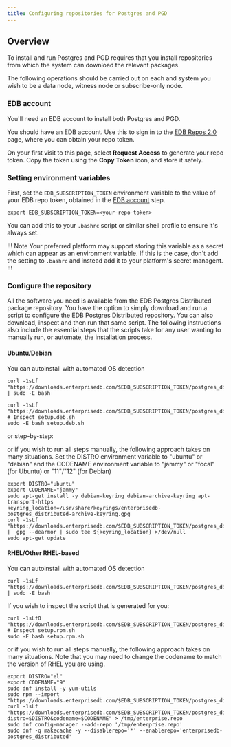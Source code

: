 ```yaml
---
title: Configuring repositories for Postgres and PGD
---
```


## Overview

To install and run Postgres and PGD requires that you install repositories from which the system can download the relevant packages.

The following operations should be carried out on each and system you wish to be a data node, witness node or subscribe-only node.

### EDB account

You'll need an EDB account to install both Postgres and PGD.

You should have an EDB account. Use this to sign in to the [EDB Repos 2.0](https://www.enterprisedb.com/repos-downloads) page, where you can obtain your repo token. 

On your first visit to this page, select **Request Access** to generate your repo token. Copy the token using the **Copy Token** icon, and store it safely. 

### Setting environment variables

First, set the `EDB_SUBSCRIPTION_TOKEN` environment variable to the value of your EDB repo token, obtained in the [EDB account](#edb-account) step.

```
export EDB_SUBSCRIPTION_TOKEN=<your-repo-token>
```

You can add this to your `.bashrc` script or similar shell profile to ensure it's always set. 

!!! Note 
Your preferred platform may support storing this variable as a secret which can appear as an environment variable. If this is the case, don't add the setting to `.bashrc` and instead add it to your platform's secret managent.
!!!

### Configure the repository

All the software you need is available from the EDB Postgres Distributed package repository.
You have the option to simply download and run a script to configure the EDB Postgres Distributed repository. 
You can also download, inspect and then run that same script.
The following instructions also include the essential steps that the scripts take for any user wanting to manually run, or automate, the installation process.

#### Ubuntu/Debian

You can autoinstall with automated OS detection

```
curl -1sLf "https://downloads.enterprisedb.com/$EDB_SUBSCRIPTION_TOKEN/postgres_distributed/setup.deb.sh" | sudo -E bash
```

```
curl -1sLf "https://downloads.enterprisedb.com/$EDB_SUBSCRIPTION_TOKEN/postgres_distributed/setup.deb.sh" 
# Inspect setup.deb.sh
sudo -E bash setup.deb.sh
```

or step-by-step:

or if you wish to run all steps manually, the following approach takes on many situations.
Set the DISTRO environment variable to "ubuntu" or "debian" and the CODENAME environment variable to "jammy" or "focal" (for Ubuntu) or "11"/"12" (for Debian)

```
export DISTRO="ubuntu"
export CODENAME="jammy"
sudo apt-get install -y debian-keyring debian-archive-keyring apt-transport-https 
keyring_location=/usr/share/keyrings/enterprisedb-postgres_distributed-archive-keyring.gpg
curl -1sLf "https://downloads.enterprisedb.com/$EDB_SUBSCRIPTION_TOKEN/postgres_distributed/gpg.B09F406230DA0084.key" |  gpg --dearmor | sudo tee ${keyring_location} >/dev/null
sudo apt-get update
```


#### RHEL/Other RHEL-based

You can autoinstall with automated OS detection

```
curl -1sLf "https://downloads.enterprisedb.com/$EDB_SUBSCRIPTION_TOKEN/postgres_distributed/setup.rpm.sh" | sudo -E bash
```

If you wish to inspect the script that is generated for you:

```
curl -1sLfO "https://downloads.enterprisedb.com/$EDB_SUBSCRIPTION_TOKEN/postgres_distributed/setup.rpm.sh" 
# Inspect setup.rpm.sh
sudo -E bash setup.rpm.sh
```

or if you wish to run all steps manually, the following approach takes on many situations.
Note that you may need to change the codename to match the version of RHEL you are using.


```
export DISTRO="el"
export CODENAME="9"
sudo dnf install -y yum-utils 
sudo rpm --import "https://downloads.enterprisedb.com/$EDB_SUBSCRIPTION_TOKEN/postgres_distributed/gpg.B09F406230DA0084.key"
curl -1sLf "https://downloads.enterprisedb.com/$EDB_SUBSCRIPTION_TOKEN/postgres_distributed/config.rpm.txt?distro=$DISTRO&codename=$CODENAME" > /tmp/enterprise.repo
sudo dnf config-manager --add-repo '/tmp/enterprise.repo'
sudo dnf -q makecache -y --disablerepo='*' --enablerepo='enterprisedb-postgres_distributed'
```

